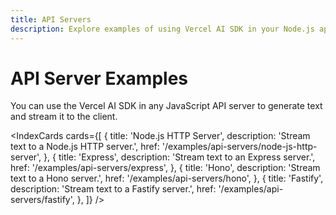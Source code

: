 ```yaml
---
title: API Servers
description: Explore examples of using Vercel AI SDK in your Node.js application.
---
```


# API Server Examples

You can use the Vercel AI SDK in any JavaScript API server to generate text and stream it to the client.

<IndexCards
  cards={[
    {
      title: 'Node.js HTTP Server',
      description: 'Stream text to a Node.js HTTP server.',
      href: '/examples/api-servers/node-js-http-server',
    },
    {
      title: 'Express',
      description: 'Stream text to an Express server.',
      href: '/examples/api-servers/express',
    },
    {
      title: 'Hono',
      description: 'Stream text to a Hono server.',
      href: '/examples/api-servers/hono',
    },
    {
      title: 'Fastify',
      description: 'Stream text to a Fastify server.',
      href: '/examples/api-servers/fastify',
    },
  ]}
/>
